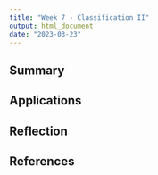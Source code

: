 ```yaml
---
title: "Week 7 - Classification II"
output: html_document
date: "2023-03-23"
---
```


## Summary

## Applications

## Reflection

## References
